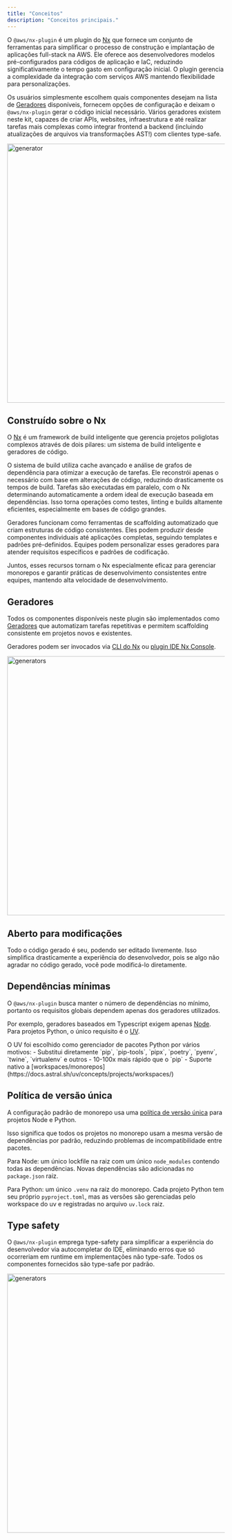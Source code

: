 ```yaml
---
title: "Conceitos"
description: "Conceitos principais."
---
```





O `@aws/nx-plugin` é um plugin do [Nx](https://nx.dev/) que fornece um conjunto de ferramentas para simplificar o processo de construção e implantação de aplicações full-stack na AWS. Ele oferece aos desenvolvedores modelos pré-configurados para códigos de aplicação e IaC, reduzindo significativamente o tempo gasto em configuração inicial. O plugin gerencia a complexidade da integração com serviços AWS mantendo flexibilidade para personalizações.

Os usuários simplesmente escolhem quais componentes desejam na lista de [Geradores](#generators) disponíveis, fornecem opções de configuração e deixam o `@aws/nx-plugin` gerar o código inicial necessário. Vários geradores existem neste kit, capazes de criar APIs, websites, infraestrutura e até realizar tarefas mais complexas como integrar frontend a backend (incluindo atualizações de arquivos via transformações AST!) com clientes type-safe.

<Image src={websiteGeneratorGif} alt="generator" width="800" height="600" />

## Construído sobre o Nx

O [Nx](https://nx.dev) é um framework de build inteligente que gerencia projetos poliglotas complexos através de dois pilares: um sistema de build inteligente e geradores de código.

O sistema de build utiliza cache avançado e análise de grafos de dependência para otimizar a execução de tarefas. Ele reconstrói apenas o necessário com base em alterações de código, reduzindo drasticamente os tempos de build. Tarefas são executadas em paralelo, com o Nx determinando automaticamente a ordem ideal de execução baseada em dependências. Isso torna operações como testes, linting e builds altamente eficientes, especialmente em bases de código grandes.

Geradores funcionam como ferramentas de scaffolding automatizado que criam estruturas de código consistentes. Eles podem produzir desde componentes individuais até aplicações completas, seguindo templates e padrões pré-definidos. Equipes podem personalizar esses geradores para atender requisitos específicos e padrões de codificação.

Juntos, esses recursos tornam o Nx especialmente eficaz para gerenciar monorepos e garantir práticas de desenvolvimento consistentes entre equipes, mantendo alta velocidade de desenvolvimento.

## Geradores

Todos os componentes disponíveis neste plugin são implementados como [Geradores](https://nx.dev/features/generate-code) que automatizam tarefas repetitivas e permitem scaffolding consistente em projetos novos e existentes.

Geradores podem ser invocados via [CLI do Nx](https://nx.dev/features/generate-code#invoke-generators) ou [plugin IDE Nx Console](https://nx.dev/getting-started/editor-setup).

<Image src={generatorsJpg} alt="generators" width="800" height="600" />

## Aberto para modificações

Todo o código gerado é seu, podendo ser editado livremente. Isso simplifica drasticamente a experiência do desenvolvedor, pois se algo não agradar no código gerado, você pode modificá-lo diretamente.

## Dependências mínimas

O `@aws/nx-plugin` busca manter o número de dependências no mínimo, portanto os requisitos globais dependem apenas dos geradores utilizados.

Por exemplo, geradores baseados em Typescript exigem apenas [Node](https://nodejs.org/en/download). Para projetos Python, o único requisito é o [UV](https://docs.astral.sh/uv/).

<Aside>
  O UV foi escolhido como gerenciador de pacotes Python por vários motivos:
  - Substitui diretamente `pip`, `pip-tools`, `pipx`, `poetry`, 
    `pyenv`, `twine`, `virtualenv` e outros
  - 10-100x mais rápido que o `pip`
  - Suporte nativo a 
  [workspaces/monorepos](https://docs.astral.sh/uv/concepts/projects/workspaces/)
</Aside>

## Política de versão única

A configuração padrão de monorepo usa uma [política de versão única](https://nx.dev/concepts/decisions/dependency-management#single-version-policy) para projetos Node e Python.

Isso significa que todos os projetos no monorepo usam a mesma versão de dependências por padrão, reduzindo problemas de incompatibilidade entre pacotes.

Para Node: um único lockfile na raiz com um único `node_modules` contendo todas as dependências. Novas dependências são adicionadas no `package.json` raiz.

Para Python: um único `.venv` na raiz do monorepo. Cada projeto Python tem seu próprio `pyproject.toml`, mas as versões são gerenciadas pelo workspace do uv e registradas no arquivo `uv.lock` raiz.

## Type safety

O `@aws/nx-plugin` emprega type-safety para simplificar a experiência do desenvolvedor via autocompletar do IDE, eliminando erros que só ocorreriam em runtime em implementações não type-safe. Todos os componentes fornecidos são type-safe por padrão.

<Image src={typeSafetyGif} alt="generators" width="800" height="600" />